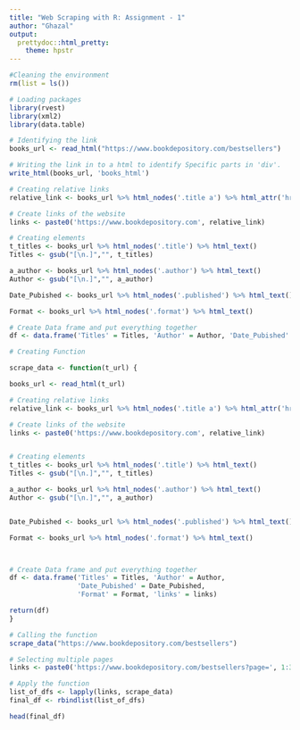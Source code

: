 ```yaml
---
title: "Web Scraping with R: Assignment - 1"
author: "Ghazal"
output:
  prettydoc::html_pretty:
    theme: hpstr
---
```


```r

#Cleaning the environment 
rm(list = ls())

# Loading packages
library(rvest)
library(xml2)
library(data.table)

```


```r

# Identifying the link
books_url <- read_html("https://www.bookdepository.com/bestsellers")

# Writing the link in to a html to identify Specific parts in 'div'.
write_html(books_url, 'books_html')

# Creating relative links
relative_link <- books_url %>% html_nodes('.title a') %>% html_attr('href') 

# Create links of the website
links <- paste0('https://www.bookdepository.com', relative_link)

# Creating elements
t_titles <- books_url %>% html_nodes('.title') %>% html_text()
Titles <- gsub("[\n.]","", t_titles)

a_author <- books_url %>% html_nodes('.author') %>% html_text()
Author <- gsub("[\n.]","", a_author)

Date_Pubished <- books_url %>% html_nodes('.published') %>% html_text()

Format <- books_url %>% html_nodes('.format') %>% html_text()

# Create Data frame and put everything together 
df <- data.frame('Titles' = Titles, 'Author' = Author, 'Date_Pubished' = Date_Pubished, 'Format' = Format, 'links' = links)


```


```r

# Creating Function 

scrape_data <- function(t_url) {

books_url <- read_html(t_url)

# Creating relative links
relative_link <- books_url %>% html_nodes('.title a') %>% html_attr('href') 

# Create links of the website
links <- paste0('https://www.bookdepository.com', relative_link)


# Creating elements
t_titles <- books_url %>% html_nodes('.title') %>% html_text()
Titles <- gsub("[\n.]","", t_titles)

a_author <- books_url %>% html_nodes('.author') %>% html_text()
Author <- gsub("[\n.]","", a_author)


Date_Pubished <- books_url %>% html_nodes('.published') %>% html_text()

Format <- books_url %>% html_nodes('.format') %>% html_text()



# Create Data frame and put everything together 
df <- data.frame('Titles' = Titles, 'Author' = Author, 
                 'Date_Pubished' = Date_Pubished, 
                 'Format' = Format, 'links' = links)

return(df)
}


```


```r

# Calling the function
scrape_data("https://www.bookdepository.com/bestsellers")

# Selecting multiple pages
links <- paste0('https://www.bookdepository.com/bestsellers?page=', 1:3)

# Apply the function
list_of_dfs <- lapply(links, scrape_data)
final_df <- rbindlist(list_of_dfs)


```


```r

head(final_df)

```


